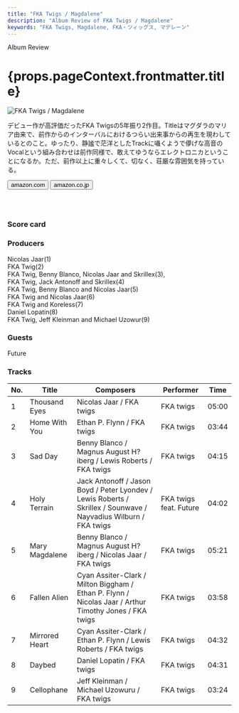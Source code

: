 ```yaml
---
title: "FKA Twigs / Magdalene"
description: "Album Review of FKA Twigs / Magdalene"
keywords: "FKA Twigs, Magdalene, FKA・ツィッグス, マデレーン"
---
```





<p className="largeP">Album Review</p>
<h1 className="h1--no--margin">{props.pageContext.frontmatter.title}</h1>

<Row  className="image-card-group">
	<Column colMd={3} colLg={4} noGutterMdLeft="">
       <ImageCard>

![FKA Twigs / Magdalene](../../images/cd/fkatwigs2L.jpg)

</ImageCard>
	</Column>
	<Column colMd={4} colLg={8} noGutterMdLeft="">
	<p>
	デビュー作が高評価だったFKA Twigsの5年振り2作目。Titleはマグダラのマリア由来で、前作からのインターバルにおけるつらい出来事からの再生を現わしているとのこと。ゆったり、静謐で茫洋としたTrackに囁くようで儚げな高音のVocalという組み合わせは前作同様で、敢えてゆうならエレクトロニカということになるか。ただ、前作以上に重々しくて、切なく、荘厳な雰囲気を持っている。
	</p>
	<div>
	  <Button className="button-right-mergin"  href="https://amzn.to/2Mzgb6l" renderIcon={ArrowUpRight} size='sm' kind='primary'>
      amazon.com
    </Button>
    <Button className="button-right-mergin"  href="https://amzn.to/2U1RUtD" renderIcon={ArrowUpRight} size='sm' kind='secondary'>
      amazon.co.jp
    </Button>
	</div>
	<a style="display:inline-block;overflow:hidden;background:url(https://linkmaker.itunes.apple.com/ja-jp/lockup.svg?releaseDate=2019-11-08&kind=album&bubble=apple_music&style=mono-black) no-repeat;width:180px;height:45px;" href="https://geo.music.apple.com/jp/album/magdalene/1477652618?mt=1&app=music&ls=1&at=11lcug"></a>
	</Column>
</Row>
<Row >
	<Column colMd={4} colLg={4} noGutterMdLeft="">
<div>
  <h3>Score card</h3>
	<SliderJS1 value="5" />
  <SliderJS2 value="1" />
	<SliderJS3 value="2" />
  <SliderJS4 value="8" />
</div>
</Column>
<Column colMd={8} colLg={8} noGutterMdLeft="">
<div>
<h3>Producers</h3>
<p>
	Nicolas Jaar(1)
	<br/>FKA Twig(2)
	<br/>FKA Twig, Benny Blanco, Nicolas Jaar and Skrillex(3),
	<br/>FKA Twig, Jack Antonoff and Skrillex(4)
	<br/>FKA Twig, Benny Blanco and Nicolas Jaar(5)
	<br/>FKA Twig and Nicolas Jaar(6)
	<br/>FKA Twig and Koreless(7)
	<br/>Daniel Lopatin(8)
	<br/>FKA Twig, Jeff Kleinman and Michael Uzowur(9)
</p>
<h3>Guests</h3>
<p>
	Future
</p>
</div>
</Column>
</Row>

<h3>Tracks</h3>

| No. | Title          | Composers                                                                                                        | Performer              | Time  |
| --- | -------------- | ---------------------------------------------------------------------------------------------------------------- | ---------------------- | ----- |
| 1   | Thousand Eyes  | Nicolas Jaar / FKA twigs                                                                                         | FKA twigs              | 05:00 |
| 2   | Home With You  | Ethan P. Flynn / FKA twigs                                                                                       | FKA twigs              | 03:44 |
| 3   | Sad Day        | Benny Blanco / Magnus August H?iberg / Lewis Roberts / FKA twigs                                                 | FKA twigs              | 04:15 |
| 4   | Holy Terrain   | Jack Antonoff / Jason Boyd / Peter Lyondev / Lewis Roberts / Skrillex / Sounwave / Nayvadius Wilburn / FKA twigs | FKA twigs feat. Future | 04:02 |
| 5   | Mary Magdalene | Benny Blanco / Magnus August H?iberg / Nicolas Jaar / FKA twigs                                                  | FKA twigs              | 05:21 |
| 6   | Fallen Alien   | Cyan Assiter-Clark / Milton Biggham / Ethan P. Flynn / Nicolas Jaar / Arthur Timothy Jones / FKA twigs           | FKA twigs              | 03:58 |
| 7   | Mirrored Heart | Cyan Assiter-Clark / Ethan P. Flynn / Lewis Roberts / FKA twigs                                                  | FKA twigs              | 04:32 |
| 8   | Daybed         | Daniel Lopatin / FKA twigs                                                                                       | FKA twigs              | 04:31 |
| 9   | Cellophane     | Jeff Kleinman / Michael Uzowuru / FKA twigs                                                                      | FKA twigs              | 03:24 |
